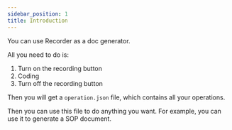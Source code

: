 ```yaml
---
sidebar_position: 1
title: Introduction
---
```


You can use Recorder as a doc generator.

All you need to do is:
1. Turn on the recording button
2. Coding
3. Turn off the recording button

Then you will get a `operation.json` file, which contains all your operations.

Then you can use this file to do anything you want. For example, you can use it to generate a SOP document.